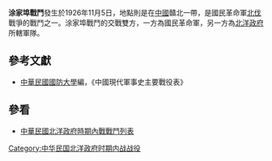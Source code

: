 {{Infobox Military Conflict|
campaign=|
image=|
caption=|
conflict=涂家埠戰鬥|
date=1926年11月5日|
place=[[中國|中國]]贛北|
result=北洋軍三方面軍受國民革命軍猛攻後，退向吳城。|
combatant1=[[國民革命軍|國民革命軍]]一師、十九師|
combatant2=三方面軍一軍| 
commander1=[[王俊|王俊]]、[[楊源濬|楊源濬]]|
commander2=[[劉士林|劉士林]]|
strength1=|
strength2=|
casualties1=|
casualties2=|
}}
'''涂家埠戰鬥'''發生於1926年11月5日，地點則是在[[中國|中國]]贛北一帶，是國民革命軍[[北伐|北伐]]戰爭的戰鬥之一。涂家埠戰鬥的交戰雙方，一方為國民革命軍，另一方為[[北洋政府|北洋政府]]所轄軍隊。
==參考文獻==
*[[中華民國|中華民國]][[國防大學_(臺灣)|國防大學]]編，《中國現代軍事史主要戰役表》
==參看==
*[[中華民國北洋政府時期內戰戰鬥列表|中華民國北洋政府時期內戰戰鬥列表]]
[[Category:中华民国北洋政府时期内战战役|Category:中华民国北洋政府时期内战战役]]